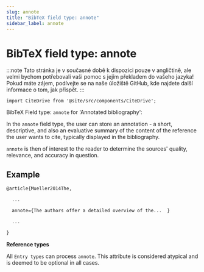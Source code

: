 ```yaml
---
slug: annote
title: "BibTeX field type: annote"
sidebar_label: annote
---
```


# BibTeX field type: annote

:::note
Tato stránka je v současné době k dispozici pouze v angličtině, ale velmi bychom potřebovali vaši pomoc s jejím překladem do vašeho jazyka! Pokud máte zájem, podívejte se na naše úložiště GitHub, kde najdete další informace o tom, jak přispět.
:::

```mdx-code-block
import CiteDrive from '@site/src/components/CiteDrive';
```
<CiteDrive /> 


BibTeX Field type: ``annote`` for 'Annotated bibliography':

In the ``annote`` field type, the user can store an annotation - a short, descriptive, and also an evaluative summary of the content of the reference the user wants to cite, typically displayed in the bibliography.

``annote`` is then of interest to the reader to determine the sources' quality, relevance, and accuracy in question.

## Example

```tex
@article{Mueller2014The,

  ...

  annote={The authors offer a detailed overview of the...  }

  ...

}
```

**Reference types**

All ``Entry types`` can process ``annote``. This attribute is considered atypical and is deemed to be optional in all cases.
